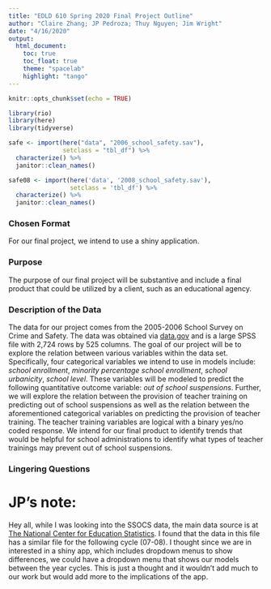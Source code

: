 ```yaml
---
title: "EDLD 610 Spring 2020 Final Project Outline"
author: "Claire Zhang; JP Pedroza; Thuy Nguyen; Jim Wright"
date: "4/16/2020"
output:
  html_document: 
    toc: true
    toc_float: true
    theme: "spacelab"
    highlight: "tango"
---
```


```r
knitr::opts_chunk$set(echo = TRUE)

library(rio)
library(here)
library(tidyverse)

safe <- import(here("data", "2006_school_safety.sav"),
               setclass = "tbl_df") %>% 
  characterize() %>% 
  janitor::clean_names() 

safe08 <- import(here('data', '2008_school_safety.sav'),
                 setclass = 'tbl_df') %>% 
  characterize() %>% 
  janitor::clean_names()
```

### Chosen Format
For our final project, we intend to use a shiny application. 


### Purpose 
The purpose of our final project will be substantive and include a final product that could be utilized by a client, such as an educational agency. 


### Description of the Data 
The data for our project comes from the 2005-2006 School Survey on Crime and Safety. The data was obtained via [data.gov](https://catalog.data.gov/dataset/2006-school-survey-on-crime-and-safety) and is a large SPSS file with 2,724 rows by 525 columns. The goal of our project will be to explore the relation between various variables within the data set. Specifically, four categorical variables we intend to use in models include: _school enrollment_, _minority percentage school enrollment_, _school urbanicity_, _school level_. These variables will be modeled to predict the following quantitative outcome variable: _out of school suspensions_. Further, we will explore the relation between the provision of teacher training on predicting out of school suspensions as well as the relation between the aforementioned categorical variables on predicting the provision of teacher training. The teacher training variables are logical with a binary yes/no coded response. We intend for our final product to identify trends that would be helpful for school administrations to identify what types of teacher trainings may prevent out of school suspensions. 


### Lingering Questions

# JP's note:
Hey all, while I was looking into the SSOCS data, the main data source is at [The National Center for Education Statistics](https://nces.ed.gov/surveys/ssocs/index.asp). I found that the data in this file has a similar file for the following cycle (07-08). I thought since we are in interested in a shiny app, which includes dropdown menus to show differences, we could have a dropdown menu that shows our models between the year cycles. This is just a thought and it wouldn't add much to our work but would add more to the implications of the app. 